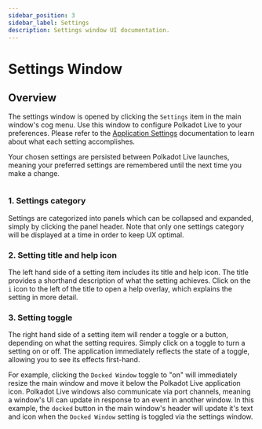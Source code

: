 ```yaml
---
sidebar_position: 3
sidebar_label: Settings
description: Settings window UI documentation.
---
```



# Settings Window

## Overview

The settings window is opened by clicking the `Settings` item in the main window's cog menu. Use this window to configure Polkadot Live to your preferences. Please refer to the [Application Settings](/category/application-settings) documentation to learn about what each setting accomplishes.

Your chosen settings are persisted between Polkadot Live launches, meaning your preferred settings are remembered until the next time you make a change.

<Img url="/img/ui/ui-settings-01.png" maxHeight="400px" />

### 1. Settings category

Settings are categorized into panels which can be collapsed and expanded, simply by clicking the panel header. Note that only one settings category will be displayed at a time in order to keep UX optimal.

### 2. Setting title and help icon

The left hand side of a setting item includes its title and help icon. The title provides a shorthand description of what the setting achieves. Click on the `i` icon to the left of the title to open a help overlay, which explains the setting in more detail.

### 3. Setting toggle

The right hand side of a setting item will render a toggle or a button, depending on what the setting requires. Simply click on a toggle to turn a setting on or off. The application immediately reflects the state of a toggle, allowing you to see its effects first-hand.

For example, clicking the `Docked Window` toggle to "on" will immediately resize the main window and move it below the Polkadot Live application icon. Polkadot Live windows also communicate via port channels, meaning a window's UI can update in response to an event in another window. In this example, the `docked` button in the main window's header will update it's text and icon when the `Docked Window` setting is toggled via the settings window.

